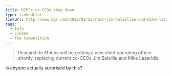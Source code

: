 ```yaml
---
title: RIM’s co-CEOs step down
type: linkedList
linkUrl: http://www.bgr.com/2012/01/22/rims-jim-balsillie-and-mike-lazaridis-step-down-name-new-ceo/
tags:
  - Info
  - Linked
  - The Competition
---
```


> Research In Motion will be getting a new chief operating officer shortly, replacing current co-CEOs Jim Balsillie and Mike Lazaridis.

Is anyone actually surprised by this?
